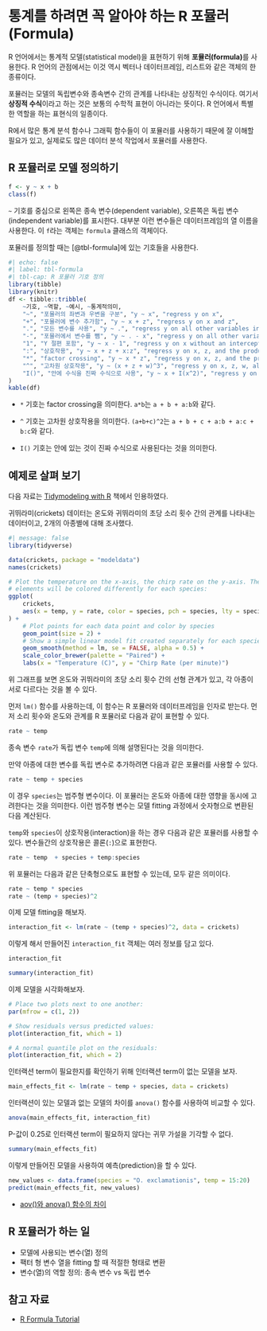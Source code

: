 # 통계를 하려면 꼭 알아야 하는 R 포뮬러([Formula]{.style-text font-weight="bold" color="#1B9E77"})

R 언어에서는 통계적 모델(statistical model)을 표현하기 위해 **포뮬러(formula)**를 사용한다. R 언어의 관점에서는 이것 역시 벡터나 데이터프레임, 리스트와 같은 객체의 한 종류이다.

포뮬러는 모델의 독립변수와 종속변수 간의 관계를 나타내는 상징적인 수식이다. 여기서 **상징적 수식**이라고 하는 것은 보통의 수학적 표현이 아니라는 뜻이다. R 언어에서 특별한 역할을 하는 표현식의 일종이다.

R에서 많은 통계 분석 함수나 그래픽 함수들이 이 포뮬러를 사용하기 때문에 잘 이해할 필요가 있고, 실제로도 많은 데이터 분석 작업에서 포뮬러를 사용한다.


## R 포뮬러로 모델 정의하기

```r
f <- y ~ x + b
class(f)
```

`~` 기호를 중심으로 왼쪽은 종속 변수(dependent variable), 오른쪽은 독립 변수(independent variable)를 표시한다. 대부분 이런 변수들은 데이터프레임의 열 이름을 사용한다. 이 `f`라는 객체는 `formula` 클래스의 객체이다. 

포뮬러를 정의할 때는 [@tbl-formula]에 있는 기호들을 사용한다.


```r
#| echo: false
#| label: tbl-formula
#| tbl-cap: R 포뮬러 기호 정의
library(tibble)
library(knitr)
df <- tibble::tribble(
    ~기호, ~역할, ~예시, ~통계적의미,
    "~", "포뮬러의 좌변과 우변을 구분", "y ~ x", "regress y on x",
    "+", "포뮬러에 변수 추가함", "y ~ x + z", "regress y on x and z",
    ".", "모든 변수를 사용", "y ~ .", "regress y on all other variables in a data frame",
    "-", "포뮬러에서 변수를 뺌", "y ~ . - x", "regress y on all other variables except x",
    "1", "Y 절편 포함", "y ~ x - 1", "regress y on x without an intercept",
    ":", "상호작용", "y ~ x + z + x:z", "regress y on x, z, and the product x times z",
    "*", "factor crossing", "y ~ x * z", "regress y on x, z, and the product x times z",
    "^", "고차원 상호작용", "y ~ (x + z + w)^3", "regress y on x, z, w, all two-way interactions, and the three-way interactions",
    "I()", "안에 수식을 진짜 수식으로 사용", "y ~ x + I(x^2)", "regress y on x and x squared"
)
kable(df)
```


- `*` 기호는 factor crossing을 의미한다. `a*b`는 `a + b + a:b`와 같다. 

- `^` 기호는 고차원 상호작용을 의미한다. `(a+b+c)^2`는 `a + b + c + a:b + a:c + b:c`와 같다. 
- `I()` 기호는 안에 있는 것이 진짜 수식으로 사용된다는 것을 의미한다. 


## 예제로 살펴 보기 

다음 자료는 [Tidymodeling with R](https://www.tmwr.org/base-r) 책에서 인용하였다. 

귀뛰라미(crickets) 데이터는 온도와 귀뛰라미의 초당 소리 횟수 간의 관계를 나타내는 데이터이고, 2개의 아종별에 대해 조사했다.
```r
#| message: false
library(tidyverse)

data(crickets, package = "modeldata")
names(crickets)

# Plot the temperature on the x-axis, the chirp rate on the y-axis. The plot
# elements will be colored differently for each species:
ggplot(
    crickets,
    aes(x = temp, y = rate, color = species, pch = species, lty = species)
) +
    # Plot points for each data point and color by species
    geom_point(size = 2) +
    # Show a simple linear model fit created separately for each species:
    geom_smooth(method = lm, se = FALSE, alpha = 0.5) +
    scale_color_brewer(palette = "Paired") +
    labs(x = "Temperature (C)", y = "Chirp Rate (per minute)")
```

위 그래프를 보면 온도와 귀뛰라미의 초당 소리 횟수 간의 선형 관계가 있고, 각 아종이 서로 다르다는 것을 볼 수 있다. 

먼저 `lm()` 함수를 사용하는데, 이 함수는 R 포뮬러와 데이터프레임을 인자로 받는다. 먼저 소리 횟수와 온도와 관계를 R 포뮬러로 다음과 같이 표현할 수 있다. 

```.R
rate ~ temp
```

종속 변수 `rate`가 독립 변수 `temp`에 의해 설명된다는 것을 의미한다. 

만약 아종에 대한 변수를 독립 변수로 추가하려면 다음과 같은 포뮬러를 사용할 수 있다. 

```.R
rate ~ temp + species
```

이 경우 `species`는 범주형 변수이다. 이 포뮬러는 온도와 아종에 대한 영향을 동시에 고려한다는 것을 의미한다. 이런 범주형 변수는 모델 fitting 과정에서 숫자형으로 변환된 다음 계산된다. 

`temp`와 `species`이 상호작용(interaction)을 하는 경우 다음과 같은 포뮬러를 사용할 수 있다. 변수들간의 상호작용은 콜론(`:`)으로 표현한다. 

```.R
rate ~ temp  + species + temp:species
```

위 포뮬러는 다음과 같은 단축형으로도 표현할 수 있는데, 모두 같은 의미이다.

```.R
rate ~ temp * species
rate ~ (temp + species)^2
```


이제 모델 fitting을 해보자. 

```r
interaction_fit <- lm(rate ~ (temp + species)^2, data = crickets)
```

이렇게 해서 만들어진 `interaction_fit` 객체는 여러 정보를 담고 있다. 

```r
interaction_fit
```

```r
summary(interaction_fit)
```

이제 모델을 시각화해보자. 

```r
# Place two plots next to one another:
par(mfrow = c(1, 2))

# Show residuals versus predicted values:
plot(interaction_fit, which = 1)

# A normal quantile plot on the residuals:
plot(interaction_fit, which = 2)
```


인터랙션 term이 필요한지를 확인하기 위해 인터랙션 term이 없는 모델을 보자. 

```r
main_effects_fit <- lm(rate ~ temp + species, data = crickets)
```

인터랙션이 있는 모델과 없는 모델의 차이를 `anova()` 함수를 사용하여 비교할 수 있다. 

```r
anova(main_effects_fit, interaction_fit)
```


P-값이 0.25로 인터랙션 term이 필요하지 않다는 귀무 가설을 기각할 수 없다. 

```r
summary(main_effects_fit)
```

이렇게 만들어진 모델을 사용하여 예측(prediction)을 할 수 있다. 

```r
new_values <- data.frame(species = "O. exclamationis", temp = 15:20)
predict(main_effects_fit, new_values)
```

- [aov()와 anova() 함수의 차이](https://www.geeksforgeeks.org/when-to-use-aov-vs-anova-in-r/)


## R 포뮬러가 하는 일 

- 모델에 사용되는 변수(열) 정의 
- 팩터 형 변수 열을 fitting 할 때 적절한 형태로 변환 
- 변수(열)의 역할 정의: 종속 변수 vs 독립 변수 

## 참고 자료 

- [R Formula Tutorial](https://www.datacamp.com/tutorial/r-formula-tutorial)
